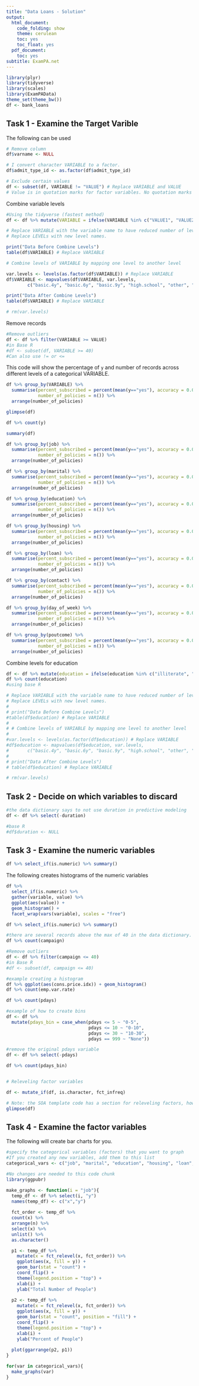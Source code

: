 ---
title: "Data Loans - Solution"
output:
  html_document:
    code_folding: show
    theme: cerulean
    toc: yes
    toc_float: yes
  pdf_document:
    toc: yes
subtitle: ExamPA.net
---

```{r message = F, warning = F}
library(plyr)
library(tidyverse)
library(scales)
library(ExamPAData)
theme_set(theme_bw())
df <- bank_loans
```

## Task 1 - Examine the Target Varible

The following can be used 

```{r eval = F}
# Remove column
df$varname <- NULL

# I convert character VARIABLE to a factor.
df$admit_type_id <- as.factor(df$admit_type_id)

# Exclude certain values
df <- subset(df, VARIABLE != "VALUE") # Replace VARIABLE and VALUE
# Value is in quotation marks for factor variables. No quotation marks for numeric variables.
```

Combine variable levels

```{r eval = F}
#Using the tidyverse (fastest method)
df <- df %>% mutate(VARIABLE = ifelse(VARIABLE %in% c("VALUE1", "VALUE2", "VALUE3"), "other", VARIABLE))

# Replace VARIABLE with the variable name to have reduced number of levels.
# Replace LEVELs with new level names.

print("Data Before Combine Levels")
table(df$VARIABLE) # Replace VARIABLE

# Combine levels of VARIABLE by mapping one level to another level

var.levels <- levels(as.factor(df$VARIABLE)) # Replace VARIABLE
df$VARIABLE <- mapvalues(df$VARIABLE, var.levels,
		c("basic.4y", "basic.6y", "basic.9y", "high.school", "other", "professional.course", "university.degree", "other")) # Replace VARIABLE twice and replace LEVELs with the new names.

print("Data After Combine Levels")
table(df$VARIABLE) # Replace VARIABLE

# rm(var.levels)
```

Remove records

```{r eval = F}
#Remove outliers
df <- df %>% filter(VARIABLE >= VALUE)
#in Base R
#df <- subset(df, VARIABLE >= 40)
#Can also use != or <=
```


This code will show the percentage of `y` and number of records across different levels of a categorical VARIABLE.

```{r eval = F}
df %>% group_by(VARIABLE) %>% 
  summarise(percent_subscribed = percent(mean(y=="yes"), accuracy = 0.01),
            number_of_policies = n()) %>% 
  arrange(number_of_policies)
```



```{r}
glimpse(df)
```

```{r}
df %>% count(y)
```


```{r}
summary(df)

df %>% group_by(job) %>% 
  summarise(percent_subscribed = percent(mean(y=="yes"), accuracy = 0.01),
            number_of_policies = n()) %>% 
  arrange(number_of_policies)

df %>% group_by(marital) %>% 
  summarise(percent_subscribed = percent(mean(y=="yes"), accuracy = 0.01),
            number_of_policies = n()) %>% 
  arrange(number_of_policies)

df %>% group_by(education) %>% 
  summarise(percent_subscribed = percent(mean(y=="yes"), accuracy = 0.01),
            number_of_policies = n()) %>% 
  arrange(number_of_policies)

df %>% group_by(housing) %>% 
  summarise(percent_subscribed = percent(mean(y=="yes"), accuracy = 0.01),
            number_of_policies = n()) %>% 
  arrange(number_of_policies)

df %>% group_by(loan) %>% 
  summarise(percent_subscribed = percent(mean(y=="yes"), accuracy = 0.01),
            number_of_policies = n()) %>% 
  arrange(number_of_policies)

df %>% group_by(contact) %>% 
  summarise(percent_subscribed = percent(mean(y=="yes"), accuracy = 0.01),
            number_of_policies = n()) %>% 
  arrange(number_of_policies)

df %>% group_by(day_of_week) %>% 
  summarise(percent_subscribed = percent(mean(y=="yes"), accuracy = 0.01),
            number_of_policies = n()) %>% 
  arrange(number_of_policies)

df %>% group_by(poutcome) %>% 
  summarise(percent_subscribed = percent(mean(y=="yes"), accuracy = 0.01),
            number_of_policies = n()) %>% 
  arrange(number_of_policies)
```

Combine levels for education

```{r}


df <- df %>% mutate(education = ifelse(education %in% c("illiterate", "unknown"), "other", education))
df %>% count(education)
#using base R

# Replace VARIABLE with the variable name to have reduced number of levels.
# Replace LEVELs with new level names.
# 
# print("Data Before Combine Levels")
#table(df$education) # Replace VARIABLE
# 
# # Combine levels of VARIABLE by mapping one level to another level
# 
#var.levels <- levels(as.factor(df$education)) # Replace VARIABLE
#df$education <- mapvalues(df$education, var.levels,
# 		c("basic.4y", "basic.6y", "basic.9y", "high.school", "other", "professional.course", "university.degree", "other")) # Replace VARIABLE twice and replace LEVELs with the new names.
# 
# print("Data After Combine Levels")
# table(df$education) # Replace VARIABLE

# rm(var.levels)
```

## Task 2 - Decide on which variables to discard

```{r}
#the data dictionary says to not use duration in predictive modeling
df <- df %>% select(-duration)

#base R 
#df$duration <- NULL
```

## Task 3 - Examine the numeric variables

```{r}
df %>% select_if(is.numeric) %>% summary()
```


The following creates histograms of the numeric variables

```{r}
df %>% 
  select_if(is.numeric) %>% 
  gather(variable, value) %>% 
  ggplot(aes(value)) + 
  geom_histogram() + 
  facet_wrap(vars(variable), scales = "free")
```


```{r}
df %>% select_if(is.numeric) %>% summary()

#there are several records above the max of 40 in the data dictionary.  These were removed.
df %>% count(campaign)

#Remove outliers
df <- df %>% filter(campaign <= 40)
#in Base R
#df <- subset(df, campaign <= 40)

#example creating a histogram
df %>% ggplot(aes(cons.price.idx)) + geom_histogram()
df %>% count(emp.var.rate)

df %>% count(pdays)

#example of how to create bins
df <- df %>% 
  mutate(pdays_bin = case_when(pdays <= 5 ~ "0-5",
                               pdays <= 10 ~ "0-10",
                               pdays <= 30 ~ "10-30",
                               pdays == 999 ~ "None"))

#remove the original pdays variable
df <- df %>% select(-pdays)

df %>% count(pdays_bin)


# Releveling factor variables

df <- mutate_if(df, is.character, fct_infreq)

# Note: the SOA template code has a section for releveling factors, however, this frequently has errors if you have used any tidyverse functions on factor variable previously.  We recommend that you just remember the above lines of code so that you will not encounter these technical difficulties during the exam
glimpse(df)
```

## Task 4 - Examine the factor variables

The following will create bar charts for you. 

```{r}
#specify the categorical variables (factors) that you want to graph
#If you created any new variables, add them to this list
categorical_vars <- c("job", "marital", "education", "housing", "loan", "contact", "day_of_week", "poutcome","pdays_bin")
```

```{r}
#No changes are needed to this code chunk
library(ggpubr)

make_graphs <- function(i = "job"){
  temp_df <- df %>% select(i, "y")
  names(temp_df) <- c("x","y")
  
  fct_order <- temp_df %>% 
  count(x) %>% 
  arrange(n) %>% 
  select(x) %>% 
  unlist() %>% 
  as.character()

  p1 <- temp_df %>% 
    mutate(x = fct_relevel(x, fct_order)) %>% 
    ggplot(aes(x, fill = y)) + 
    geom_bar(stat = "count") + 
    coord_flip() + 
    theme(legend.position = "top") + 
    xlab(i) + 
    ylab("Total Number of People")
  
  p2 <- temp_df %>% 
    mutate(x = fct_relevel(x, fct_order)) %>% 
    ggplot(aes(x, fill = y)) + 
    geom_bar(stat = "count", position = "fill") + 
    coord_flip() + 
    theme(legend.position = "top") + 
    xlab(i) + 
    ylab("Percent of People")
  
  plot(ggarrange(p2, p1))
}

for(var in categorical_vars){
  make_graphs(var)
}
```
